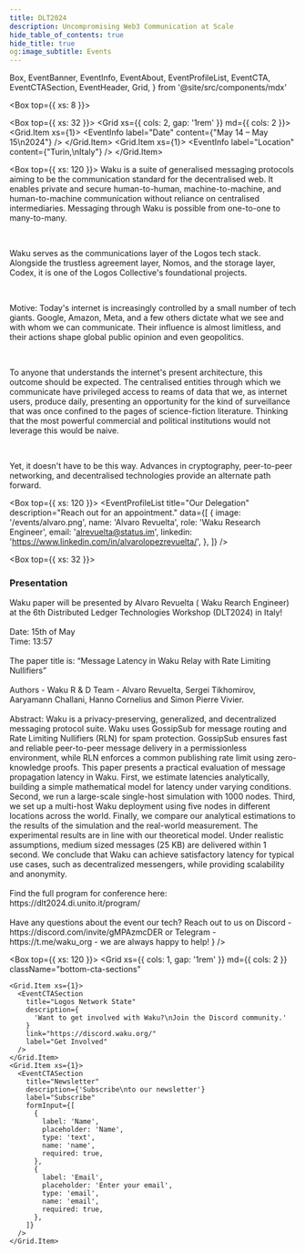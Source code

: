 ```yaml
---
title: DLT2024
description: Uncompromising Web3 Communication at Scale
hide_table_of_contents: true
hide_title: true
og:image_subtitle: Events
---
```


  Box,
  EventBanner,
  EventInfo,
  EventAbout,
  EventProfileList,
  EventCTA,
  EventCTASection,
  EventHeader,
  Grid,
} from '@site/src/components/mdx'

<head>
  <body className="events  full-width event-details" />
</head>

<Box top={{ xs: 8 }}>
  <EventBanner src="/events/dlt2024.jpeg" />
  <EventHeader 
    title="Waku at ETHLATAM"
    description="We are a family of robust, censorship-resistant communication protocols designed to enable privacy-focused messaging for web3 apps."
  />

  <Box top={{ xs: 32 }}>
  <Grid xs={{ cols: 2, gap: '1rem' }} md={{ cols: 2 }}>
    <Grid.Item xs={1}>
      <EventInfo 
        label="Date"
        content={"May 14 – May 15\n2024"}
      /> 
      </Grid.Item>
      <Grid.Item xs={1}>
        <EventInfo 
          label="Location"
          content={"Turin,\nItaly"}
        /> 
      </Grid.Item>
    </Grid>
  </Box>
</Box>

<Box top={{ xs: 120 }}>
  <EventAbout>
Waku is a suite of generalised messaging protocols aiming to be the communication standard for the decentralised web. It enables private and secure human-to-human, machine-to-machine, and human-to-machine communication without reliance on centralised intermediaries. Messaging through Waku is possible from one-to-one to many-to-many.

<br />

Waku serves as the communications layer of the Logos tech stack. Alongside the trustless agreement layer, Nomos, and the storage layer, Codex, it is one of the Logos Collective's foundational projects.

<br />

Motive:
Today's internet is increasingly controlled by a small number of tech giants. Google, Amazon, Meta, and a few others dictate what we see and with whom we can communicate. Their influence is almost limitless, and their actions shape global public opinion and even geopolitics.

<br />

To anyone that understands the internet's present architecture, this outcome should be expected. The centralised entities through which we communicate have privileged access to reams of data that we, as internet users, produce daily, presenting an opportunity for the kind of surveillance that was once confined to the pages of science-fiction literature. Thinking that the most powerful commercial and political institutions would not leverage this would be naive.

<br />

Yet, it doesn't have to be this way. Advances in cryptography, peer-to-peer networking, and decentralised technologies provide an alternate path forward.

  </EventAbout>
</Box>

<Box top={{ xs: 120 }}>
  <EventProfileList
    title="Our Delegation"
    description="Reach out for an appointment."
    data={[
      {
        image: '/events/alvaro.png',
        name: 'Alvaro Revuelta',
        role: 'Waku Research Engineer',
        email: 'alrevuelta@status.im',
        linkedin: 'https://www.linkedin.com/in/alvarolopezrevuelta/',
      },
    ]}
  />
</Box>

<Box top={{ xs: 32 }}>
  <h3>Presentation</h3>
  <Box top={{ xs: 16 }}>
    <Grid xs={{ cols: 2, gap: '1rem' }} md={{ cols: 2 }}>
      <Grid.Item xs={1}>
        <EventInfo 
          label="Research Paper Presentation"
          content={
            <>
              Waku paper will be presented by Alvaro Revuelta ( Waku Rearch Engineer) at the 6th Distributed Ledger Technologies Workshop (DLT2024) in Italy!
            <br/><br/>
Date: 15th of May
<br/>
Time: 13:57
<br/><br/>
The paper title is: “Message Latency in Waku Relay with Rate Limiting Nullifiers” 
<br/><br/>
Authors - Waku R & D Team -  Alvaro Revuelta, Sergei Tikhomirov, Aaryamann Challani, Hanno Cornelius and Simon Pierre Vivier. 
<br/><br/>
Abstract: Waku is a privacy-preserving, generalized, and decentralized messaging protocol suite. Waku uses GossipSub for message routing and Rate Limiting Nullifiers (RLN) for spam protection. GossipSub ensures fast and reliable peer-to-peer message delivery in a permissionless environment, while RLN enforces a common publishing rate limit using zero-knowledge proofs. This paper presents a practical evaluation of message propagation latency in Waku. First, we estimate latencies analytically, building a simple mathematical model for latency under varying conditions. Second, we run a large-scale single-host simulation with 1000 nodes. Third, we set up a multi-host Waku deployment using five nodes in different locations across the world. Finally, we compare our analytical estimations to the results of the simulation and the real-world measurement. The experimental results are in line with our theoretical model. Under realistic assumptions, medium sized messages (25 KB) are delivered within 1 second. We conclude that Waku can achieve satisfactory latency for typical use cases, such as decentralized messengers, while providing scalability and anonymity.
<br/><br/>
Find the full program for conference here: https://dlt2024.di.unito.it/program/ 
<br/><br/>
Have any questions about the event our tech? Reach out to us on Discord - https://discord.com/invite/gMPAzmcDER  or Telegram - https://t.me/waku_org  - we are always happy to help!
            </>
          }
        /> 
        </Grid.Item>
      </Grid>
  </Box>
</Box>

<Box top={{ xs: 120 }}>
  <Grid
    xs={{ cols: 1, gap: '1rem' }}
    md={{ cols: 2 }}
    className="bottom-cta-sections"
  >
    <Grid.Item xs={1}>
      <EventCTASection
        title="Logos Network State"
        description={
          'Want to get involved with Waku?\nJoin the Discord community.'
        }
        link="https://discord.waku.org/"
        label="Get Involved"
      />
    </Grid.Item>
    <Grid.Item xs={1}>
      <EventCTASection
        title="Newsletter"
        description={'Subscribe\nto our newsletter'}
        label="Subscribe"
        formInput={[
          {
            label: 'Name',
            placeholder: 'Name',
            type: 'text',
            name: 'name',
            required: true,
          },
          {
            label: 'Email',
            placeholder: 'Enter your email',
            type: 'email',
            name: 'email',
            required: true,
          },
        ]}
      />
    </Grid.Item>
  </Grid>
</Box>
